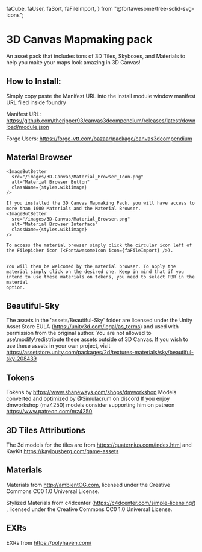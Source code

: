   faCube,
  faUser,
  faSort,
  faFileImport,
} from "@fortawesome/free-solid-svg-icons";

# 3D Canvas Mapmaking pack
<ModuleInfo/>
An asset pack that includes tons of 3D Tiles, Skyboxes, and Materials to help you make your maps look amazing in 3D Canvas! 

## How to Install:

Simply copy paste the Manifest URL into the install module window manifest URL filed inside foundry

Manifest URL: https://github.com/theripper93/canvas3dcompendium/releases/latest/download/module.json

Forge Users: https://forge-vtt.com/bazaar/package/canvas3dcompendium

## Material Browser

    <ImageButBetter
      src="/images/3D-Canvas/Material_Browser_Icon.png"
      alt="Material Browser Button"
      className={styles.wikiimage}
    />

    If you installed the 3D Canvas Mapmaking Pack, you will have access to more than 1000 Materials and the Material Browser.
    <ImageButBetter
      src="/images/3D-Canvas/Material_Browser.png"
      alt="Material Browser Interface"
      className={styles.wikiimage}
    />

    To access the material browser simply click the circular icon left of the Filepicker icon (<FontAwesomeIcon icon={faFileImport} />).


    You will then be welcomed by the material browser. To apply the material simply click on the desired one. Keep in mind that if you intend to use these materials on tokens, you need to select PBR in the material
    option.

## Beautiful-Sky

The assets in the 'assets/Beautiful-Sky' folder are licensed under the Unity Asset Store EULA (https://unity3d.com/legal/as_terms) and used with permission from the original author.
You are not allowed to use\modify\redistribute these assets outside of 3D Canvas.
If you wish to use these assets in your own project, visit https://assetstore.unity.com/packages/2d/textures-materials/sky/beautiful-sky-208439

## Tokens

Tokens by https://www.shapeways.com/shops/dmworkshop
Models converted and optimized by @Simulacrum on discord
If you enjoy dmworkshop (mz4250) models consider supporting him on patreon https://www.patreon.com/mz4250

## 3D Tiles Attributions

The 3d models for the tiles are from https://quaternius.com/index.html and KayKit https://kaylousberg.com/game-assets

## Materials

Materials from http://ambientCG.com, licensed under the Creative Commons CC0 1.0 Universal License.

Stylized Materials from c4dcenter (https://c4dcenter.com/simple-licensing/) , licensed under the Creative Commons CC0 1.0 Universal License.

## EXRs

EXRs from https://polyhaven.com/
